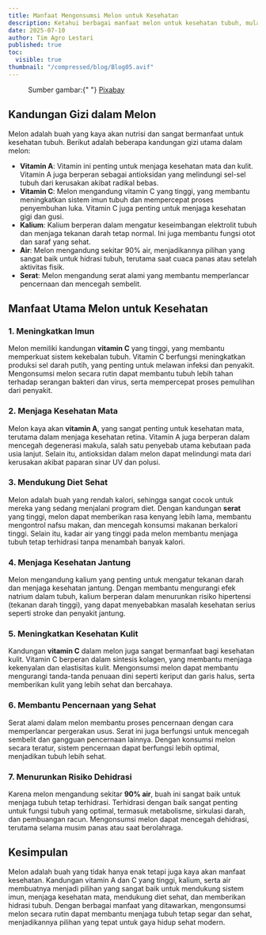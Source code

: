 ```yaml
---
title: Manfaat Mengonsumsi Melon untuk Kesehatan
description: Ketahui berbagai manfaat melon untuk kesehatan tubuh, mulai dari menjaga hidrasi hingga meningkatkan imun.
date: 2025-07-10
author: Tim Agro Lestari
published: true
toc:
  visible: true
thumbnail: "/compressed/blog/Blog05.avif"
---
```


<figure>
  <figcaption
    style={{ fontSize: "0.9rem", textAlign: "center", marginTop: "4px" }}
  >
    Sumber gambar:{" "}
    <a
      href="https://pixabay.com/id//?utm_source=link-attribution&utm_medium=referral&utm_campaign=image&utm_content=6191133"
      target="_blank"
      rel="noopener noreferrer"
    >
      Pixabay
    </a>
  </figcaption>
</figure>

## Kandungan Gizi dalam Melon

Melon adalah buah yang kaya akan nutrisi dan sangat bermanfaat untuk kesehatan tubuh. Berikut adalah beberapa kandungan gizi utama dalam melon:

- **Vitamin A**: Vitamin ini penting untuk menjaga kesehatan mata dan kulit. Vitamin A juga berperan sebagai antioksidan yang melindungi sel-sel tubuh dari kerusakan akibat radikal bebas.
- **Vitamin C**: Melon mengandung vitamin C yang tinggi, yang membantu meningkatkan sistem imun tubuh dan mempercepat proses penyembuhan luka. Vitamin C juga penting untuk menjaga kesehatan gigi dan gusi.
- **Kalium**: Kalium berperan dalam mengatur keseimbangan elektrolit tubuh dan menjaga tekanan darah tetap normal. Ini juga membantu fungsi otot dan saraf yang sehat.
- **Air**: Melon mengandung sekitar 90% air, menjadikannya pilihan yang sangat baik untuk hidrasi tubuh, terutama saat cuaca panas atau setelah aktivitas fisik.
- **Serat**: Melon mengandung serat alami yang membantu memperlancar pencernaan dan mencegah sembelit.

## Manfaat Utama Melon untuk Kesehatan

### 1. **Meningkatkan Imun**

Melon memiliki kandungan **vitamin C** yang tinggi, yang membantu memperkuat sistem kekebalan tubuh. Vitamin C berfungsi meningkatkan produksi sel darah putih, yang penting untuk melawan infeksi dan penyakit. Mengonsumsi melon secara rutin dapat membantu tubuh lebih tahan terhadap serangan bakteri dan virus, serta mempercepat proses pemulihan dari penyakit.

### 2. **Menjaga Kesehatan Mata**

Melon kaya akan **vitamin A**, yang sangat penting untuk kesehatan mata, terutama dalam menjaga kesehatan retina. Vitamin A juga berperan dalam mencegah degenerasi makula, salah satu penyebab utama kebutaan pada usia lanjut. Selain itu, antioksidan dalam melon dapat melindungi mata dari kerusakan akibat paparan sinar UV dan polusi.

### 3. **Mendukung Diet Sehat**

Melon adalah buah yang rendah kalori, sehingga sangat cocok untuk mereka yang sedang menjalani program diet. Dengan kandungan **serat** yang tinggi, melon dapat memberikan rasa kenyang lebih lama, membantu mengontrol nafsu makan, dan mencegah konsumsi makanan berkalori tinggi. Selain itu, kadar air yang tinggi pada melon membantu menjaga tubuh tetap terhidrasi tanpa menambah banyak kalori.

### 4. **Menjaga Kesehatan Jantung**

Melon mengandung kalium yang penting untuk mengatur tekanan darah dan menjaga kesehatan jantung. Dengan membantu mengurangi efek natrium dalam tubuh, kalium berperan dalam menurunkan risiko hipertensi (tekanan darah tinggi), yang dapat menyebabkan masalah kesehatan serius seperti stroke dan penyakit jantung.

### 5. **Meningkatkan Kesehatan Kulit**

Kandungan **vitamin C** dalam melon juga sangat bermanfaat bagi kesehatan kulit. Vitamin C berperan dalam sintesis kolagen, yang membantu menjaga kekenyalan dan elastisitas kulit. Mengonsumsi melon dapat membantu mengurangi tanda-tanda penuaan dini seperti keriput dan garis halus, serta memberikan kulit yang lebih sehat dan bercahaya.

### 6. **Membantu Pencernaan yang Sehat**

Serat alami dalam melon membantu proses pencernaan dengan cara memperlancar pergerakan usus. Serat ini juga berfungsi untuk mencegah sembelit dan gangguan pencernaan lainnya. Dengan konsumsi melon secara teratur, sistem pencernaan dapat berfungsi lebih optimal, menjadikan tubuh lebih sehat.

### 7. **Menurunkan Risiko Dehidrasi**

Karena melon mengandung sekitar **90% air**, buah ini sangat baik untuk menjaga tubuh tetap terhidrasi. Terhidrasi dengan baik sangat penting untuk fungsi tubuh yang optimal, termasuk metabolisme, sirkulasi darah, dan pembuangan racun. Mengonsumsi melon dapat mencegah dehidrasi, terutama selama musim panas atau saat berolahraga.

## Kesimpulan

Melon adalah buah yang tidak hanya enak tetapi juga kaya akan manfaat kesehatan. Kandungan vitamin A dan C yang tinggi, kalium, serta air membuatnya menjadi pilihan yang sangat baik untuk mendukung sistem imun, menjaga kesehatan mata, mendukung diet sehat, dan memberikan hidrasi tubuh. Dengan berbagai manfaat yang ditawarkan, mengonsumsi melon secara rutin dapat membantu menjaga tubuh tetap segar dan sehat, menjadikannya pilihan yang tepat untuk gaya hidup sehat modern.
